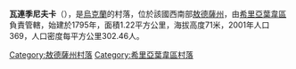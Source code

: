 {{coord|47|24|36|N|30|2|30|E|scale:30000|display=title}}

'''瓦連季尼夫卡'''（{{lang-uk|Валентинівка}}），是[[烏克蘭|烏克蘭]]的村落，位於該國西南部[[敖德薩州|敖德薩州]]，由[[希里亞葉韋區|希里亞葉韋區]]負責管轄，始建於1795年，面積1.22平方公里，海拔高度71米，2001年人口369，人口密度每平方公里302.46人。

{{DEFAULTSORT:Валентинівка}}
[[Category:敖德薩州村落|Category:敖德薩州村落]]
[[Category:希里亞葉韋區村落|Category:希里亞葉韋區村落]]


{{Odessa-geo-stub}}